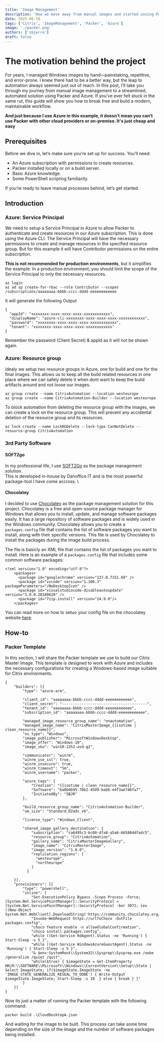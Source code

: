 ```yaml
---
title: 'Image Management'
description: 'How we move away from manual images and started useing Packer'
date: 2025-06-18
tags: ['Citrix', 'ImageManagement', 'Packer', 'Azure']
image: './packer.png'
authors: ['sbjerre']
draft: false
---
```


# The motivation behind the project

For years, I managed Windows images by hand—painstaking, repetitive, and error-prone. I knew there had to be a better way, but the leap to automation always seemed just out of reach. In this post, I’ll take you through my journey from manual image management to a streamlined, automated solution using Packer and Azure. If you’ve ever felt stuck in the same rut, this guide will show you how to break free and build a modern, maintainable workflow.

**And just because I use Azure in this example, it doesn’t mean you can’t use Packer with other cloud providers or on-premise. It's just cheap and easy**

## Prerequisites

Before we dive in, let’s make sure you’re set up for success. You’ll need:

- An Azure subscription with permissions to create resources.
- Packer installed locally or on a build server.
- Basic Azure knowledge.
- Some PowerShell scripting familiarity.

If you’re ready to leave manual processes behind, let’s get started.

## Introduction
### Azure: Service Principal
We need to setup a Service Principal in Azure to allow Packer to authenticate and create resources in our Azure subscription. This is done using the Azure CLI. The Service Principal will have the necessary permissions to create and manage resources in the specified resource group.
But for this example it will have Contributor permissions on the entire subscription. 

**This is not recommended for production environments**, but it simplifies the example. In a production environment, you should limit the scope of the Service Principal to only the necessary resources.
```
az login
az ad sp create-for-rbac --role Contributor --scopes /subscriptions/aaaaaaaa-bbbb-cccc-dddd-eeeeeeeeeeee
```
It will generate the following Output
```
{
  "appId": "xxxxxxxx-xxxx-xxxx-xxxx-xxxxxxxxxxxx",
  "displayName": "azure-cli-xxxxxxxx-xxxx-xxxx-xxxx-xxxxxxxxxxxx",
  "password": "xxxxxxxx-xxxx-xxxx-xxxx-xxxxxxxxxxxx",
  "tenant": "xxxxxxxx-xxxx-xxxx-xxxx-xxxxxxxxxxxx"
}
```
Remember the password (Client Secret) & appId as it will not be shown again.

### Azure: Resource group
idealy we setup two resource groups in Azure, one for  build and one for the final images. 
This allows us to keep all the build related resources in one place where we can safely delete it when dont want to keep the build artifacts around and not loose our images.
```
az group create --name CitrixAutomation --location westeurope
az group create --name CitrixAutomation-Builder --location westeurope
```
To block automation from deleting the resource group with the images, we can create a lock on the resource group. This will prevent any accidental deletion of the resource group and its resources.
```
az lock create --name LockRGDelete --lock-type CanNotDelete --resource-group CitrixAutomation
```

### 3rd Party Software
#### SOFT2go
In my professional life, I use [SOFT2Go](https://www.danofficeit.com) as the package management solution. \
This is developed in-house by Danoffice IT and is the most powerful package-tool I have come accross. \


#### Chocolatey


I decided to use [Chocolatey](https://chocolatey.org/) as the package management solution for this project. Chocolatey is a free and open-source package manager for Windows that allows you to install, update, and manage software packages easily. It has a large repository of software packages and is widely used in the Windows community.
Chocolatey allows you to create a `packages.config` file that contains the list of software packages you want to install, along with their specific versions. This file is used by Chocolatey to install the packages during the image build process.

The file is basicly an XML file that contains the list of packages you want to install. Here is an example of a `packages.config` file that includes some common software packages:

```
<?xml version="1.0" encoding="utf-8"?>
    <packages>
      <package id="googlechrome" version="137.0.7151.69" />
      <package id="vscode" version="1.100.3" packageParameters="/NoDesktopIcon" />
      <package id="visualstudiocode-disableautoupdate" version="1.0.0.20180620" />
      <package id="7zip.install" version="24.9.0"/>
    </packages>
```
You can read more on how to setuo your config file on the chocolatey website [here](https://docs.chocolatey.org/en-us/choco/commands/install/#packagesconfig).

## How-to
### Packer Template
In this section, I will share the Packer template we use to build our Citrix Master Image. This template is designed to work with Azure and includes the necessary configurations for creating a Windows-based image suitable for Citrix environments.
```
{
    "builders": [{
        "type": "azure-arm",

        "client_id": "aaaaaaaa-bbbb-cccc-dddd-eeeeeeeeeeee",
        "client_secret": "---------------------------------------",
        "tenant_id": "aaaaaaaa-bbbb-cccc-dddd-eeeeeeeeeeee",
        "subscription_id": "aaaaaaaa-bbbb-cccc-dddd-eeeeeeeeeeee",

        "managed_image_resource_group_name": "nnautomation",
        "managed_image_name": "CitrixMasterImage_{{isotime | clean_resource_name}}",
        "os_type": "Windows",
        "image_publisher": "MicrosoftWindowsDesktop",
        "image_offer": "Windows-10",
        "image_sku": "win10-22h2-avd-g2",

        "communicator": "winrm",
        "winrm_use_ssl": true,
        "winrm_insecure": true,
        "winrm_timeout": "5m",
        "winrm_username": "packer",

        "azure_tags": {
            "Creation": "{{isotime | clean_resource_name}}",
            "Software": "ba8b4b95-70b2-4509-bab6-e4f3ae746fa7",
            "InitiatedBy": "SBJR"
        },

        "build_resource_group_name": "CitrixAutomation-Builder",
        "vm_size": "Standard_D2ads_v6",

        "license_type": "Windows_Client",

        "shared_image_gallery_destination": {
            "subscription": "ca6495c3-6c00-4fa8-a5a6-665804dfadc5",
            "resource_group": "CitrixAutomation",
            "gallery_name": "CitrixMasterImageGallery",
            "image_name": "CitrixMasterImage",
            "image_version": "1.0.0",
            "replication_regions": [
              "westeurope",
              "northeurope"
            ]
          }

    }],
    "provisioners": [{
        "type": "powershell",
        "inline": [
            "Set-ExecutionPolicy Bypass -Scope Process -Force; [System.Net.ServicePointManager]::SecurityProtocol = [System.Net.ServicePointManager]::SecurityProtocol -bor 3072; iex ((New-Object System.Net.WebClient).DownloadString('https://community.chocolatey.org/install.ps1'))",
            "Invoke-WebRequest https://urlToChoco -OutFile packages.config",
            "choco feature enable -n allowGlobalConfirmation",
            "choco install packages.config",
            "while ((Get-Service RdAgent).Status -ne 'Running') { Start-Sleep -s 5 }",
            "while ((Get-Service WindowsAzureGuestAgent).Status -ne 'Running') { Start-Sleep -s 5 }",
            "& $env:SystemRoot\\System32\\Sysprep\\Sysprep.exe /oobe /generalize /quiet /quit",
            "while($true) { $imageState = Get-ItemProperty HKLM:\\SOFTWARE\\Microsoft\\Windows\\CurrentVersion\\Setup\\State | Select ImageState; if($imageState.ImageState -ne 'IMAGE_STATE_GENERALIZE_RESEAL_TO_OOBE') { Write-Output $imageState.ImageState; Start-Sleep -s 10  } else { break } }"
        ]
    }]
}
```

Now its just a matter of running the Packer template with the following command:
```
packer build .\CloudDesktopA.json
```
And waiting for the image to be built. This process can take some time depending on the size of the image and the number of software packages being installed.